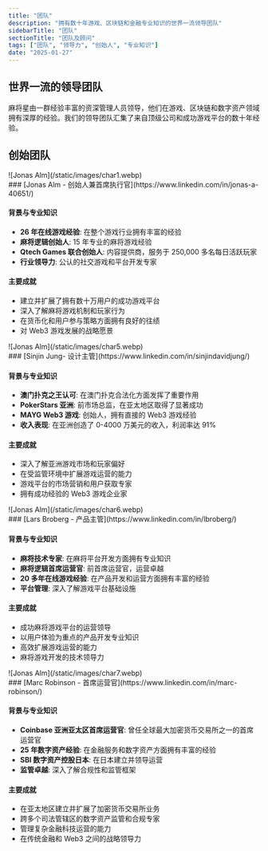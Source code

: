 ```yaml
---
title: "团队"
description: "拥有数十年游戏、区块链和金融专业知识的世界一流领导团队"
sidebarTitle: "团队"
sectionTitle: "团队及顾问"
tags: ["团队", "领导力", "创始人", "专业知识"]
date: "2025-01-27"
---
```


## 世界一流的领导团队

麻将星由一群经验丰富的资深管理人员领导，他们在游戏、区块链和数字资产领域拥有深厚的经验。我们的领导团队汇集了来自顶级公司和成功游戏平台的数十年经验。

## 创始团队


<div className='flex gap-4 items-center'>
<div className='aspect-square size-11'>
![Jonas Alm](/static/images/char1.webp)
</div>
### [Jonas Alm - 创始人兼首席执行官](https://www.linkedin.com/in/jonas-a-40651/)
</div>

#### 背景与专业知识
- **26 年在线游戏经验**: 在整个游戏行业拥有丰富的经验
- **麻将逻辑创始人**: 15 年专业的麻将游戏经验
- **Qtech Games 联合创始人**: 内容提供商，服务于 250,000 多名每日活跃玩家
- **行业领导力**: 公认的社交游戏和平台开发专家

#### 主要成就
- 建立并扩展了拥有数十万用户的成功游戏平台
- 深入了解麻将游戏机制和玩家行为
- 在货币化和用户参与策略方面拥有良好的往绩
- 对 Web3 游戏发展的战略愿景


<div className='flex gap-4 items-center'>
<div className='aspect-square size-11'>
![Jonas Alm](/static/images/char5.webp)
</div>
### [Sinjin Jung- 设计主管](https://www.linkedin.com/in/sinjindavidjung/)
</div>


#### 背景与专业知识
- **澳门扑克之王认可**: 在澳门扑克合法化方面发挥了重要作用
- **PokerStars 亚洲**: 前市场总监，在亚太地区取得了显著成功
- **MAYG Web3 游戏**: 创始人，拥有直接的 Web3 游戏经验
- **收入表现**: 在亚洲创造了 0-4000 万美元的收入，利润率达 91%

#### 主要成就
- 深入了解亚洲游戏市场和玩家偏好
- 在受监管环境中扩展游戏运营的能力
- 游戏平台的市场营销和用户获取专家
- 拥有成功经验的 Web3 游戏企业家

<div className='flex gap-4 items-center'>
<div className='aspect-square size-11'>
![Jonas Alm](/static/images/char6.webp)
</div>
### [Lars Broberg - 产品主管](https://www.linkedin.com/in/lbroberg/)
</div>

#### 背景与专业知识
- **麻将技术专家**: 在麻将平台开发方面拥有专业知识
- **麻将逻辑首席运营官**: 前首席运营官，运营卓越
- **20 多年在线游戏经验**: 在产品开发和运营方面拥有丰富的经验
- **平台管理**: 深入了解游戏平台基础设施

#### 主要成就
- 成功麻将游戏平台的运营领导
- 以用户体验为重点的产品开发专业知识
- 高效扩展游戏运营的能力
- 麻将游戏开发的技术领导力

<div className='flex gap-4 items-center'>
<div className='aspect-square size-11'>
![Jonas Alm](/static/images/char7.webp)
</div>
### [Marc Robinson - 首席运营官](https://www.linkedin.com/in/marc-robinson/)
</div>

#### 背景与专业知识
- **Coinbase 亚洲亚太区首席运营官**: 曾任全球最大加密货币交易所之一的首席运营官
- **25 年数字资产经验**: 在金融服务和数字资产方面拥有丰富的经验
- **SBI 数字资产控股日本**: 在日本建立并领导运营
- **监管卓越**: 深入了解合规性和监管框架

#### 主要成就
- 在亚太地区建立并扩展了加密货币交易所业务
- 跨多个司法管辖区的数字资产监管和合规专家
- 管理复杂金融科技运营的能力
- 在传统金融和 Web3 之间的战略领导力